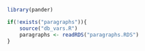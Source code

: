 
```r
library(pander)

if(!exists("paragraphs")){
    source("db_vars.R")
    paragraphs <- readRDS("paragraphs.RDS")
}

```


